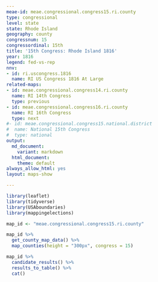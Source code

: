 ```yaml
---
meae-id: meae.congressional.congress15.ri.county
type: congressional
level: state
state: Rhode Island
geography: county
congressnum: 15
congressordinal: 15th
title: '15th Congress: Rhode Island 1816'
year: 1816
legend: fed-vs-rep
nnv:
- id: ri.uscongress.1816
  name: RI US Congress 1816 At Large
related-maps:
- id: meae.congressional.congress14.ri.county
  name: RI 14th Congress
  type: previous
- id: meae.congressional.congress16.ri.county
  name: RI 16th Congress
  type: next
#- id: meae.congressional.congress15.national.district
#  name: National 15th Congress
#  type: national
output:
  md_document:
    variant: markdown
  html_document:
    theme: default
always_allow_html: yes
layout: maps-show

---
```


```r
library(leaflet)
library(tidyverse)
library(USAboundaries)
library(mappingelections)

map_id <- "meae.congressional.congress15.ri.county"
```

<div class="map">

```r
map_id %>%
  get_county_map_data() %>%
  map_counties(height = "300px", congress = 15)
```

</div>

<div class="results-table">

```r
map_id %>%
  candidate_results() %>%
  results_to_table() %>%
  cat()
```

</div>
